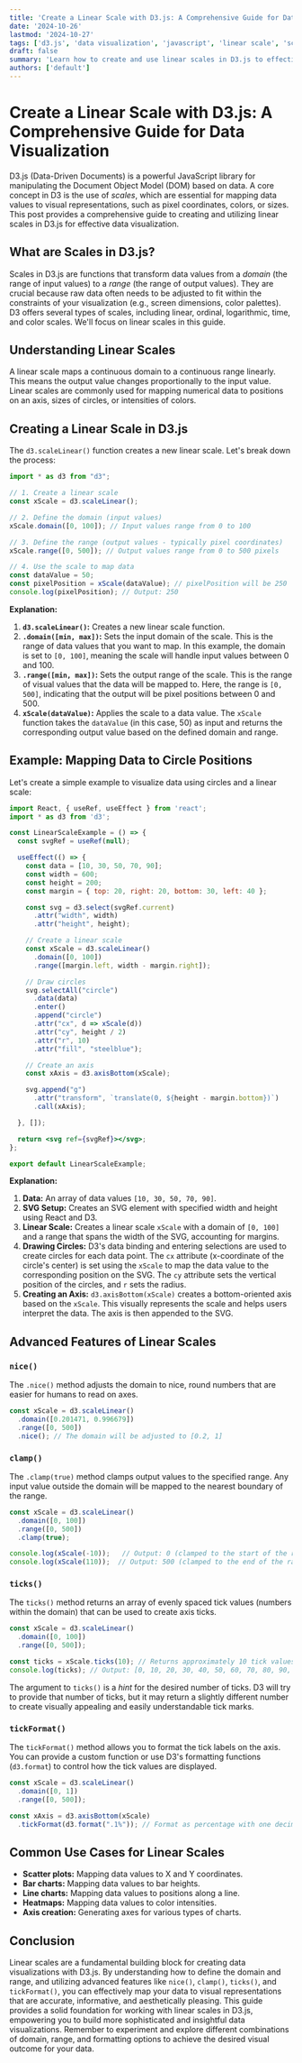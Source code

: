```yaml
---
title: 'Create a Linear Scale with D3.js: A Comprehensive Guide for Data Visualization'
date: '2024-10-26'
lastmod: '2024-10-27'
tags: ['d3.js', 'data visualization', 'javascript', 'linear scale', 'scales', 'data mapping', 'data analysis']
draft: false
summary: 'Learn how to create and use linear scales in D3.js to effectively map data values to visual representations. This comprehensive guide covers the fundamentals of D3 scales, providing code examples and explanations for building robust and visually appealing data visualizations.'
authors: ['default']
---
```


# Create a Linear Scale with D3.js: A Comprehensive Guide for Data Visualization

D3.js (Data-Driven Documents) is a powerful JavaScript library for manipulating the Document Object Model (DOM) based on data. A core concept in D3 is the use of *scales*, which are essential for mapping data values to visual representations, such as pixel coordinates, colors, or sizes.  This post provides a comprehensive guide to creating and utilizing linear scales in D3.js for effective data visualization.

## What are Scales in D3.js?

Scales in D3.js are functions that transform data values from a *domain* (the range of input values) to a *range* (the range of output values).  They are crucial because raw data often needs to be adjusted to fit within the constraints of your visualization (e.g., screen dimensions, color palettes).  D3 offers several types of scales, including linear, ordinal, logarithmic, time, and color scales. We'll focus on linear scales in this guide.

## Understanding Linear Scales

A linear scale maps a continuous domain to a continuous range linearly. This means the output value changes proportionally to the input value.  Linear scales are commonly used for mapping numerical data to positions on an axis, sizes of circles, or intensities of colors.

## Creating a Linear Scale in D3.js

The `d3.scaleLinear()` function creates a new linear scale. Let's break down the process:

```javascript
import * as d3 from "d3";

// 1. Create a linear scale
const xScale = d3.scaleLinear();

// 2. Define the domain (input values)
xScale.domain([0, 100]); // Input values range from 0 to 100

// 3. Define the range (output values - typically pixel coordinates)
xScale.range([0, 500]); // Output values range from 0 to 500 pixels

// 4. Use the scale to map data
const dataValue = 50;
const pixelPosition = xScale(dataValue); // pixelPosition will be 250
console.log(pixelPosition); // Output: 250
```

**Explanation:**

1.  **`d3.scaleLinear()`:** Creates a new linear scale function.
2.  **`.domain([min, max])`:** Sets the input domain of the scale.  This is the range of data values that you want to map. In this example, the domain is set to `[0, 100]`, meaning the scale will handle input values between 0 and 100.
3.  **`.range([min, max])`:** Sets the output range of the scale.  This is the range of visual values that the data will be mapped to. Here, the range is `[0, 500]`, indicating that the output will be pixel positions between 0 and 500.
4.  **`xScale(dataValue)`:**  Applies the scale to a data value.  The `xScale` function takes the `dataValue` (in this case, 50) as input and returns the corresponding output value based on the defined domain and range.

## Example: Mapping Data to Circle Positions

Let's create a simple example to visualize data using circles and a linear scale:

```jsx
import React, { useRef, useEffect } from 'react';
import * as d3 from 'd3';

const LinearScaleExample = () => {
  const svgRef = useRef(null);

  useEffect(() => {
    const data = [10, 30, 50, 70, 90];
    const width = 600;
    const height = 200;
    const margin = { top: 20, right: 20, bottom: 30, left: 40 };

    const svg = d3.select(svgRef.current)
      .attr("width", width)
      .attr("height", height);

    // Create a linear scale
    const xScale = d3.scaleLinear()
      .domain([0, 100])
      .range([margin.left, width - margin.right]);

    // Draw circles
    svg.selectAll("circle")
      .data(data)
      .enter()
      .append("circle")
      .attr("cx", d => xScale(d))
      .attr("cy", height / 2)
      .attr("r", 10)
      .attr("fill", "steelblue");

    // Create an axis
    const xAxis = d3.axisBottom(xScale);

    svg.append("g")
      .attr("transform", `translate(0, ${height - margin.bottom})`)
      .call(xAxis);

  }, []);

  return <svg ref={svgRef}></svg>;
};

export default LinearScaleExample;
```

**Explanation:**

1.  **Data:**  An array of data values `[10, 30, 50, 70, 90]`.
2.  **SVG Setup:**  Creates an SVG element with specified width and height using React and D3.
3.  **Linear Scale:**  Creates a linear scale `xScale` with a domain of `[0, 100]` and a range that spans the width of the SVG, accounting for margins.
4.  **Drawing Circles:**  D3's data binding and entering selections are used to create circles for each data point.  The `cx` attribute (x-coordinate of the circle's center) is set using the `xScale` to map the data value to the corresponding position on the SVG.  The `cy` attribute sets the vertical position of the circles, and `r` sets the radius.
5.  **Creating an Axis:** `d3.axisBottom(xScale)` creates a bottom-oriented axis based on the `xScale`.  This visually represents the scale and helps users interpret the data. The axis is then appended to the SVG.

## Advanced Features of Linear Scales

### `nice()`

The `.nice()` method adjusts the domain to nice, round numbers that are easier for humans to read on axes.

```javascript
const xScale = d3.scaleLinear()
  .domain([0.201471, 0.996679])
  .range([0, 500])
  .nice(); // The domain will be adjusted to [0.2, 1]
```

### `clamp()`

The `.clamp(true)` method clamps output values to the specified range.  Any input value outside the domain will be mapped to the nearest boundary of the range.

```javascript
const xScale = d3.scaleLinear()
  .domain([0, 100])
  .range([0, 500])
  .clamp(true);

console.log(xScale(-10));   // Output: 0 (clamped to the start of the range)
console.log(xScale(110));  // Output: 500 (clamped to the end of the range)
```

### `ticks()`

The `ticks()` method returns an array of evenly spaced tick values (numbers within the domain) that can be used to create axis ticks.

```javascript
const xScale = d3.scaleLinear()
  .domain([0, 100])
  .range([0, 500]);

const ticks = xScale.ticks(10); // Returns approximately 10 tick values
console.log(ticks); // Output: [0, 10, 20, 30, 40, 50, 60, 70, 80, 90, 100]
```

The argument to `ticks()` is a *hint* for the desired number of ticks. D3 will try to provide that number of ticks, but it may return a slightly different number to create visually appealing and easily understandable tick marks.

### `tickFormat()`

The `tickFormat()` method allows you to format the tick labels on the axis. You can provide a custom function or use D3's formatting functions (`d3.format`) to control how the tick values are displayed.

```javascript
const xScale = d3.scaleLinear()
  .domain([0, 1])
  .range([0, 500]);

const xAxis = d3.axisBottom(xScale)
  .tickFormat(d3.format(".1%")); // Format as percentage with one decimal place
```

## Common Use Cases for Linear Scales

*   **Scatter plots:**  Mapping data values to X and Y coordinates.
*   **Bar charts:**  Mapping data values to bar heights.
*   **Line charts:**  Mapping data values to positions along a line.
*   **Heatmaps:**  Mapping data values to color intensities.
*   **Axis creation:**  Generating axes for various types of charts.

## Conclusion

Linear scales are a fundamental building block for creating data visualizations with D3.js. By understanding how to define the domain and range, and utilizing advanced features like `nice()`, `clamp()`, `ticks()`, and `tickFormat()`, you can effectively map your data to visual representations that are accurate, informative, and aesthetically pleasing. This guide provides a solid foundation for working with linear scales in D3.js, empowering you to build more sophisticated and insightful data visualizations. Remember to experiment and explore different combinations of domain, range, and formatting options to achieve the desired visual outcome for your data.